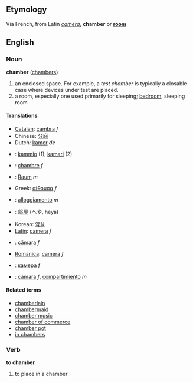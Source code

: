 ==Etymology==
Via French, from Latin ''[[camera]]'', '''chamber''' or '''[[room]]'''

==English==
===Noun===
'''chamber''' ([[chambers]])
#an enclosed space. For example, a ''test chamber'' is typically a closable case where devices under test are placed.
#a room, especially one used primarily for sleeping; [[bedroom]], sleeping room

====Translations====
*[[Catalan]]: [[cambra]] ''f''
*Chinese: [[分庭]]
*Dutch: [[kamer]] ''de''
*{{msg:fi}}: [[kammio]] (1), [[kamari]] (2)
*{{msg:fr}}: [[chambre]] ''f''
*{{msg:de}}: [[Raum]] ''m''
*Greek: [[αίθουσα]] ''f''
*{{msg:it}}: [[alloggiamento]] ''m''
*{{msg:ja}}: [[部屋]] (へや, heya)
*Korean: [[약실]]
*[[Latin]]: [[camera]] ''f''
*{{msg:pt}}: [[câmara]] ''f''
*[[Romanica]]: [[camera]] ''f''
*{{msg:ru}}: [[камера]] ''f''
*{{msg:es}}: [[cámara]] ''f'', [[compartimiento]] ''m''

====Related terms====
*[[chamberlain]]
*[[chambermaid]]
*[[chamber music]]
*[[chamber of commerce]]
*[[chamber pot]]
*[[in chambers]]

===Verb===
'''to chamber'''
#to place in a chamber